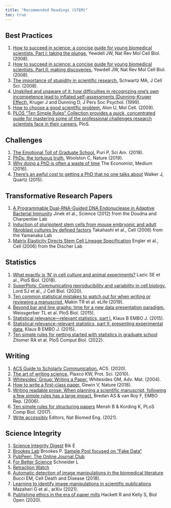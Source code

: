 ```yaml
---
title: "Recommended Readings (STEM)"
toc: true
---
```


## Best Practices

1)  [How to succeed in science: a concise guide for young biomedical scientists. Part I: taking the plunge.](https://www.ncbi.nlm.nih.gov/pmc/articles/PMC2685175/) Yewdell JW, Nat Rev Mol Cell Biol. (2008).
2)  [How to succeed in science: a concise guide for young biomedical scientists. Part II: making discoveries.](https://www.ncbi.nlm.nih.gov/pmc/articles/PMC2675886/) Yewdell JW, Nat Rev Mol Cell Biol. (2008).
3)  [The importance of stupidity in scientific research.](https://pubmed.ncbi.nlm.nih.gov/18492790/) Schwartz MA, J Cell Sci. (2008).
4)  [Unskilled and unaware of it: how difficulties in recognizing one's own incompetence lead to inflated self-assessments (Dunning-Kruger Effect).](https://pubmed.ncbi.nlm.nih.gov/10626367/) Kruger J and Dunning D, J Pers Soc Psychol. (1999).
5)  [How to choose a good scientific problem.](https://pubmed.ncbi.nlm.nih.gov/19782018/) Alon U, Mol Cell. (2009).
6)  [PLOS "Ten Simple Rules" Collection provides a quick, concentrated guide for mastering some of the professional challenges research scientists face in their careers.](https://collections.plos.org/collection/ten-simple-rules/) PloS.

## Challenges

1)  [The Emotional Toll of Graduate School.](https://blogs.scientificamerican.com/observations/the-emotional-toll-of-graduate-school/) Puri P, Sci Am. (2019).
2)  [PhDs: the tortuous truth.](https://www.nature.com/articles/d41586-019-03459-7) Woolston C, Nature (2019).
3)  [Why doing a PhD is often a waste of time](https://medium.economist.com/why-doing-a-phd-is-often-a-waste-of-time-349206f9addb) The Economist, Medium (2016).
4)  [There's an awful cost to getting a PhD that no one talks about](https://qz.com/547641/theres-an-awful-cost-to-getting-a-phd-that-no-one-talks-about) Walker J, Quartz (2015).

## Transformative Research Papers

1)  [A Programmable Dual-RNA-Guided DNA Endonuclease in Adaptive Bacterial Immunity](https://www.science.org/doi/10.1126/science.1225829) Jinek et al., Science (2012) from the Doudna and Charpentier Lab
2)  [Induction of pluripotent stem cells from mouse embryonic and adult fibroblast cultures by defined factors](https://www.cell.com/cell/fulltext/S0092-8674(06)00976-7) Takahashi et al., Cell (2006) from the Yamanaka Lab
3)  [Matrix Elasticity Directs Stem Cell Lineage Specification](https://www.sciencedirect.com/science/article/pii/S0092867406009615) Engler et al., Cell (2006) from the Discher Lab

## Statistics

1)  [What exactly is 'N' in cell culture and animal experiments?](https://pubmed.ncbi.nlm.nih.gov/29617358/) Lazic SE et al., PloS Biol. (2018).
2)  [SuperPlots: Communicating reproducibility and variability in cell biology.](https://pubmed.ncbi.nlm.nih.gov/32346721/) Lord SJ et al., J Cell Biol. (2020).
3)  [Ten common statistical mistakes to watch out for when writing or reviewing a manuscript.](https://www.ncbi.nlm.nih.gov/pmc/articles/PMC6785265/) Makin TR et al. eLife (2019).
4)  [Beyond bar and line graphs: time for a new data presentation paradigm.](https://pubmed.ncbi.nlm.nih.gov/25901488/) Weissgerber TL et al. PloS Biol. (2015).
5)  [Statistical relevance---relevant statistics, part I.](https://pubmed.ncbi.nlm.nih.gov/26392568/) Klaus B EMBO J. (2015).
6)  [Statistical relevance-relevant statistics, part II: presenting experimental data.](https://pubmed.ncbi.nlm.nih.gov/27436873/) Klaus B EMBO J. (2015).
7)  [Ten simple rules for getting started with statistics in graduate school](https://pubmed.ncbi.nlm.nih.gov/35446846/) Zitomer RA et al. PloS Comput Biol. (2022).

## Writing

1)  [ACS Guide to Scholarly Communication.](https://pubs.acs.org/doi/book/10.1021/acsguide) ACS. (2020).
2)  [The art of writing science.](https://onlinelibrary.wiley.com/doi/10.1002/pro.514) Plaxco KW, Prot. Sci. (2010).
3)  [Whitesides' Group: Writing a Paper.](https://onlinelibrary.wiley.com/doi/abs/10.1002/adma.200400767) Whitesides GM, Adv. Mat. (2004).
4)  [How to write a first-class paper.](https://www.nature.com/articles/d41586-018-02404-4) Gewin V, Nature (2018).
5)  [Writing readable prose: When planning a scientific manuscript, following a few simple rules has a large impact.](https://www.ncbi.nlm.nih.gov/pmc/articles/PMC1559667/) Bredan AS & van Roy F, EMBO Rep. (2006).
6)  [Ten simple rules for structuring papers](https://journals.plos.org/ploscompbiol/article?id=10.1371/journal.pcbi.1005619) Mensh B & Kording K, PLoS Comp Biol. (2017).
7)  [Write accessibly](https://www.nature.com/articles/s41551-021-00816-8) Editors, Nat Biomed Eng. (2021).

## Science Integrity

1)  [Science Integrity Digest](https://scienceintegritydigest.com/) Bik E
2)  [Brookes Lab](https://psblab.org/) Brookes P. [Sample Post focused on "Fake Data"](https://psblab.org/?p=651)
3)  [PubPeer: The Online Journal Club](https://pubpeer.com/)
4)  [For Better Science](https://forbetterscience.com/) Schneider L
5)  [Retraction Watch](https://retractionwatch.com/)
6)  [Automatic detection of image manipulations in the biomedical literature](https://www.nature.com/articles/s41419-018-0430-3) Bucci EM, Cell Death and Disease (2018).
7)  [Learning to identify image manipulations in scientific publications](https://arxiv.org/abs/2102.01874) Mazaheri G et al., arXiv (2021).
8)  [Publishing ethics in the era of paper mills](https://journals.biologists.com/bio/article/9/10/bio056556/222806/Publishing-ethics-in-the-era-of-paper-mills) Hackett R and Kelly S, Biol Open (2020).
